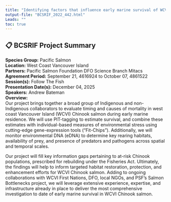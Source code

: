 ```yaml
---
title: "Identifying factors that influence early marine survival of WCVI Chinook salmon"
output-file: "BCSRIF_2022_442.html"
Leads: ""
toc: true
---
```


## 📋 BCSRIF Project Summary

**Species Group:** Pacific Salmon  
**Location:** West Coast Vancouver Island  
**Partners:** Pacific Salmon Foundation 
DFO Science Branch
Mitacs  
**Agreement Period:** September 21, 4616924 to October 07, 4861522  
**Session(s):** Follow The Fish  
**Presentation Date(s):** December 04, 2025  
**Speakers:** Andrew Bateman  
**Overview:**  
Our project brings together a broad group of Indigenous and non-Indigenous collaborators to evaluate timing and causes of mortality in west coast Vancouver Island (WCVI) Chinook salmon during early marine residence. We will use PIT-tagging to estimate survival, and combine these estimates with individual-based measures of environmental stress using cutting-edge gene-expression tools (“Fit-Chips”). Additionally, we will monitor environmental DNA (eDNA) to determine key rearing habitats, availability of prey, and presence of predators and pathogens across spatial and temporal scales.

Our project will fill key information gaps pertaining to at-risk Chinook populations, prescribed for rebuilding under the Fisheries Act. Ultimately, the findings will help to inform targeted habitat restoration, protection, and enhancement efforts for WCVI Chinook salmon. Adding to ongoing collaborations with WCVI First Nations, DFO, local NGOs, and PSF’s Salmon Bottlenecks project, we will leverage extensive experience, expertise, and infrastructure already in place to deliver the most comprehensive investigation to date of early marine survival in WCVI Chinook salmon.   

